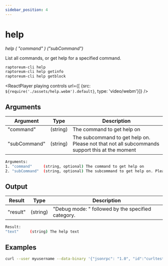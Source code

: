```yaml
---
sidebar_position: 4
---
```


# help

*help ( "command" ) ("subCommand")*

List all commands, or get help for a specified command.

```bash
raptoreum-cli help
raptoreum-cli help getinfo
raptoreum-cli help getblock
```

<ReactPlayer playing controls url={[
    {src: `${require('./assets/help.webm').default}`, type: 'video/webm'}]} />


## Arguments

| Argument | Type | Description |
|--|--|--|
| "command" | (string) | The command to get help on |
| "subCommand" | (string) | The subcommand to get help on. Please not that not all subcommands support this at the moment |

```bash
Arguments:
1. "command"     (string, optional) The command to get help on
2. "subCommand"  (string, optional) The subcommand to get help on. Please not that not all subcommands support this at the moment
```

## Output

| Result | Type | Description |
|--|--|--|
| "result" | (string) | "Debug mode: " followed by the specified category. |

```bash
Result:
"text"     (string) The help text
```

## Examples

```bash
curl --user myusername --data-binary '{"jsonrpc": "1.0", "id":"curltest", "method": "help", "params": [] }' -H 'content-type: text/plain;' http://127.0.0.1:9998/
```

